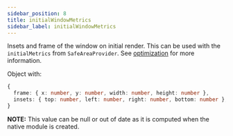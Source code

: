 ```yaml
---
sidebar_position: 8
title: initialWindowMetrics
sidebar_label: initialWindowMetrics
---
```


Insets and frame of the window on initial render. This can be used with the `initialMetrics` from `SafeAreaProvider`. See [optimization](/optimizations) for more information.

Object with:

```ts
{
  frame: { x: number, y: number, width: number, height: number },
  insets: { top: number, left: number, right: number, bottom: number },
}
```

**NOTE:** This value can be null or out of date as it is computed when the native module is created.

